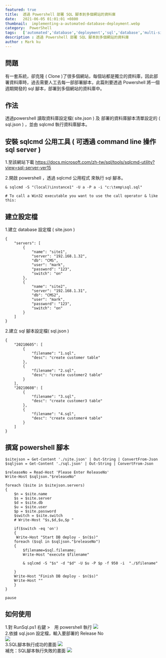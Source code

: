 ```yaml
---
featured: true
title:  透過 Powershell 部署 SQL 腳本到多個網站的資料庫
date:   2021-06-05 01:01:01 +0800
thumbnail:  implementing-a-automated-database-deployment.webp
category:  PowerShell
tags:   ['automated','database','deployment','sql','database','multi-site','database-deployment','powershell']
description : 透過 Powershell 部署 SQL 腳本到多個網站的資料庫
author : Mark ku
---
```


## 問題
有一套系統，卻克隆 ( Clone )了很多個網站，每個站都是獨立的資料庫，因此部署資料庫時，過去需要人工去每一部部署腳本，此篇則要透過 Powershell 將一個週期開發的 sql 腳本，部署到多個網站的資料庫中。

## 作法
透過powershell 讀取資料庫設定檔( site.json ) 及 部署的資料庫腳本清單設定的 ( sql.json ) ，並由 sqlcmd 執行資料庫腳本。

## 安裝 sqlcmd 公用工具 ( 可透過 command line 操作 sql server )
1.至該網站下載
https://docs.microsoft.com/zh-tw/sql/tools/sqlcmd-utility?view=sql-server-ver15

2.開啟 powershell ，透過 sqlcmd 公用程式 來執行 sql 腳本。
```
& sqlcmd -S "(local)\instance1" -U a -P a -i "c:\temp\sql.sql"

# To call a Win32 executable you want to use the call operator & like this:
```
## 建立設定檔
1.建立 database 設定檔 ( site.json )

```
{
	"servers": [
		{
			"name": "site1",
			"server": "192.168.1.32",
			"db": "CMS",
			"user": "mark",
			"password": "123",
			"switch": "on"
		},
		{
			"name": "site2",
			"server": "192.168.1.31",
			"db": "CMS2",
			"user": "mark",
			"password": "123",
			"switch": "on"
		}
	]
}
```
2.建立 sql 腳本設定檔( sql.json )

```
{
	"20210605": [
		{
			"filename": "1.sql",
			"desc": "create customer table"
		},
		{
			"filename": "2.sql",
			"desc": "create customer2 table"
		}
	],
	"20210608": [
		{
			"filename": "3.sql",
			"desc": "create customer3 table"
		},
		{
			"filename": "4.sql",
			"desc": "create customer4 table"
		}
	]	
}
```
## 撰寫 powershell 腳本
```
$sitejson = Get-Content './site.json' | Out-String | ConvertFrom-Json
$sqljson = Get-Content './sql.json' | Out-String | ConvertFrom-Json

$releaseNo = Read-Host 'Please Enter ReleaseNo'
Write-Host $sqljson."$releaseNo"

foreach ($site in $sitejson.servers)
{    
	$n = $site.name
	$s = $site.server
    $d = $site.db
    $u = $site.user
    $p = $site.password
	$switch = $site.switch
	# Write-Host "$s,$d,$u,$p "
		
	if($switch -eq 'on')
	{	
	 Write-Host "Start DB deploy - $n($s)"	 
	foreach ($sql in $sqljson."$releaseNo")
	{    
		$filename=$sql.filename;
		Write-Host "execute $filename"	 
		
		& sqlcmd -S "$s" -d "$d" -U $u -P $p -f 950 -i  "./$filename" 	 	 
	 
	}	
	Write-Host "Finish DB deploy - $n($s)"	
	Write-Host ""
	}
}

pause
```
## 如何使用
1.對 RunSql.ps1 右鍵 >　用 powershell 執行
![](https://i.imgur.com/c5VwuHw.webp)<br/>
2.依據 sql.json 設定檔，輸入要部署的 Release No<br/>
![](https://i.imgur.com/8bq8IRc.webp)<br/>
3.SQL腳本執行成功的畫面
![](https://i.imgur.com/jFkUDZ1.webp)<br/>
補充：SQL腳本執行失敗的畫面
![](https://i.imgur.com/mORBPSy.webp)<br/>

